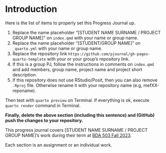 # Introduction {.unnumbered}


::: {.callout-caution title="Setup To-Do"}

Here is the list of items to properly set this Progress Journal up.

1. Replace the name placeholder "[STUDENT NAME SURNAME / PROJECT GROUP NAME]" on `index.qmd` with your name or group name.
2. Replace the name placeholder "[STUDENT/GROUP NAME]" on `_quarto.yml` with your name or group name.
3. Replace the repository link `https://github.com/pjournal/gh-pages-quarto-template` with your or your group's repository link.
4. If this is a group PJ, follow the instructions in comments on `index.qmd` and add members, group name, project name and project short description.
5. If this repository does not use RStudio/Posit, then you can also remove `.Rproj` file. Otherwise rename it with your repository name (e.g, mefXX-reponame).

Then test with `quarto preview` on Terminal. If everything is ok, execute `quarto render` command in Terminal.

**Finally, delete the above section (including this sentence) and (GitHub) push the changes to your repository.**
:::
<!-- DO NOT TOUCH THIS PART EXCEPT FILLING YOUR OR YOUR GROUP's NAME -->

This progress journal covers [STUDENT NAME SURNAME / PROJECT GROUP NAME]'s work during their term at [BDA 503 Fall 2023](https://mef-bda503.github.io/fall23/).

Each section is an assignment or an individual work.

<!-- IF THIS IS A GROUP UNCOMMENT BELOW -->

<!-- # Group Members

+ [Member 1](Member 1's Progress Journal URL with https://)  
+ [Member 2](Member 2's Progress Journal URL with https://)
+ [Member 3](Member 3's Progress Journal URL with https://)

# Group Project Details

Our group project is [PROJECT NAME]. [SHORT DESCRIPTION] -->
